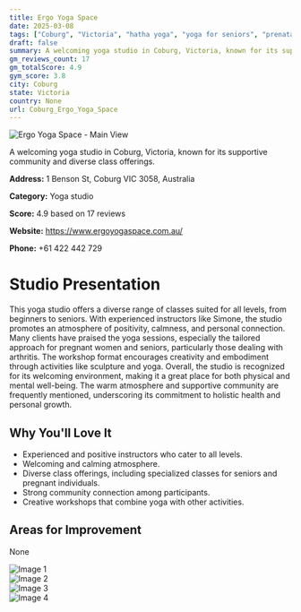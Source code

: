 ```yaml
---
title: Ergo Yoga Space
date: 2025-03-08
tags: ["Coburg", "Victoria", "hatha yoga", "yoga for seniors", "prenatal yoga", "welcoming atmosphere", "community-focused", "Coburg"]  
draft: false
summary: A welcoming yoga studio in Coburg, Victoria, known for its supportive community and diverse class offerings.
gm_reviews_count: 17
gm_totalScore: 4.9
gym_score: 3.8
city: Coburg
state: Victoria
country: None
url: Coburg_Ergo_Yoga_Space
---
```


<div className="aspect-[16/9] relative my-8">
  <img 
    src="https://lh5.googleusercontent.com/p/AF1QipNVdGgRY70jOSoJoQmQWuX9B0ZXF-25VnyzyCM=w1920-h1080-k-no"
    alt="Ergo Yoga Space - Main View"
    className="object-cover absolute inset-0 w-full h-full rounded-lg"
  />
</div>

A welcoming yoga studio in Coburg, Victoria, known for its supportive community and diverse class offerings.

**Address:** 1 Benson St, Coburg VIC 3058, Australia

**Category:** Yoga studio

**Score:** 4.9 based on 17 reviews

**Website:** https://www.ergoyogaspace.com.au/

**Phone:** +61 422 442 729

# Studio Presentation

This yoga studio offers a diverse range of classes suited for all levels, from beginners to seniors. With experienced instructors like Simone, the studio promotes an atmosphere of positivity, calmness, and personal connection. Many clients have praised the yoga sessions, especially the tailored approach for pregnant women and seniors, particularly those dealing with arthritis. The workshop format encourages creativity and embodiment through activities like sculpture and yoga. Overall, the studio is recognized for its welcoming environment, making it a great place for both physical and mental well-being.
The warm atmosphere and supportive community are frequently mentioned, underscoring its commitment to holistic health and personal growth.

## Why You'll Love It

- Experienced and positive instructors who cater to all levels.
- Welcoming and calming atmosphere.
- Diverse class offerings, including specialized classes for seniors and pregnant individuals.
- Strong community connection among participants.
- Creative workshops that combine yoga with other activities.

## Areas for Improvement

None

<div className="grid grid-cols-1 xl:grid-cols-2 gap-4 my-8">
<div className="aspect-[4/3] relative"><img src="https://lh5.googleusercontent.com/p/AF1QipNbT_jPrMMiDcCmJfSHu8o-g0WvwGCFnhgKAqvA=w1920-h1080-k-no" alt="Image 1" className="object-cover absolute inset-0 w-full h-full rounded-lg" /></div>
<div className="aspect-[4/3] relative"><img src="https://lh5.googleusercontent.com/p/AF1QipOro6686tfgbBoFccKOJgEKhKuKmv9B8r4iEi1B=w1920-h1080-k-no" alt="Image 2" className="object-cover absolute inset-0 w-full h-full rounded-lg" /></div>
<div className="aspect-[4/3] relative"><img src="https://lh5.googleusercontent.com/p/AF1QipNl3SZ5odVSZbk2ledRLCeuqtFXDS7uxWAEkxEH=w1920-h1080-k-no" alt="Image 3" className="object-cover absolute inset-0 w-full h-full rounded-lg" /></div>
<div className="aspect-[4/3] relative"><img src="https://lh5.googleusercontent.com/p/AF1QipNGL8cDFJnfpbQkYHrL9F-_5fmzb-Lhl_KOEaaX=w1920-h1080-k-no" alt="Image 4" className="object-cover absolute inset-0 w-full h-full rounded-lg" /></div>
</div>